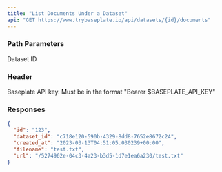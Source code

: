 ```yaml
---
title: "List Documents Under a Dataset"
api: "GET https://www.trybaseplate.io/api/datasets/{id}/documents"
---
```


### Path Parameters

<ParamField path="id" type="string" required>
  Dataset ID
</ParamField>

### Header

<ParamField header="Authorization" type="string">
  Baseplate API key. Must be in the format "Bearer $BASEPLATE_API_KEY"
</ParamField>

### Responses

<Tab title="🟢 200: OK" >

```json
{
  "id": "123",
  "dataset_id": "c718e120-590b-4329-8dd8-7652e8672c24",
  "created_at": "2023-03-13T04:51:05.030239+00:00",
  "filename": "test.txt",
  "url": "/5274962e-04c3-4a23-b3d5-1d7e1ea6a230/test.txt"
}
```

</Tab>
